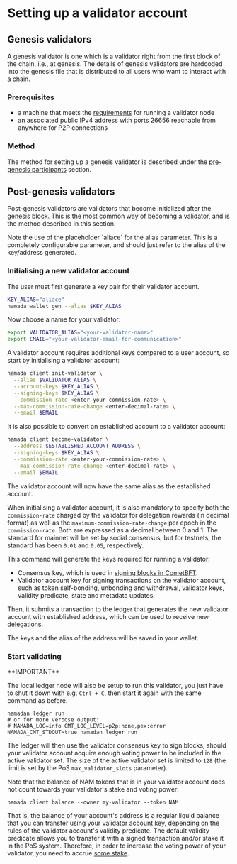 
# Setting up a validator account

## Genesis validators

A genesis validator is one which is a validator right from the first block of the chain, i.e., at genesis. The details of genesis validators are hardcoded into the genesis file that is distributed to all users who want to interact with a chain.

### Prerequisites

- a machine that meets the [requirements](../hardware.mdx) for running a validator node
- an associated public IPv4 address with ports 26656 reachable from anywhere for P2P connections

### Method

The method for setting up a genesis validator is described under the [pre-genesis participants](../networks/genesis-flow/participants.mdx#generate-a-pre-genesis-validator-account) section.


## Post-genesis validators

Post-genesis validators are validators that become initialized after the genesis block. This is the most common way of becoming a validator, and is the method described in this section.

<Callout type="info" emoji="🤡">
Note the use  of the placeholder `aliace` for the alias parameter. This is a completely configurable parameter, and should just refer to the alias of the key/address generated.
</Callout>

### Initialising a new validator account

The user must first generate a key pair for their validator account.

```bash copy
KEY_ALIAS="aliace"
namada wallet gen --alias $KEY_ALIAS
```

Now choose a name for your validator:

```bash copy
export VALIDATOR_ALIAS="<your-validator-name>"
export EMAIL="<your-validator-email-for-communication>"
```

A validator account requires additional keys compared to a user account, so start by initialising a validator account:

```bash copy
namada client init-validator \
  --alias $VALIDATOR_ALIAS \
  --account-keys $KEY_ALIAS \
  --signing-keys $KEY_ALIAS \
  --commission-rate <enter-your-commission-rate> \
  --max-commission-rate-change <enter-decimal-rate> \
  --email $EMAIL
```

It is also possible to convert an established account to a validator account:

```bash copy
namada client become-validator \
  --address $ESTABLISHED_ACCOUNT_ADDRESS \
  --signing-keys $KEY_ALIAS \
  --commission-rate <enter-your-commission-rate> \
  --max-commission-rate-change <enter-decimal-rate> \
  --email $EMAIL
```

The validator account will now have the same alias as the established account.

When initialising a validator account, it is also mandatory to specify both the `commission-rate` charged by the validator for delegation rewards (in decimal format) as well as the `maximum-commission-rate-change` per epoch in the `commission-rate`. Both are expressed as a decimal between 0 and 1. The standard for mainnet will be set by social consensus, but for testnets, the standard has been `0.01` and `0.05`, respectively. 

This command will generate the keys required for running a validator:

- Consensus key, which is used in [signing blocks in CometBFT](https://docs.cometbft.com/v0.37/core/validators#validator-keys).
- Validator account key for signing transactions on the validator account, such as token self-bonding, unbonding and withdrawal, validator keys, validity predicate, state and metadata updates.

Then, it submits a transaction to the ledger that generates the new validator account with established address, which can be used to receive new delegations.

The keys and the alias of the address will be saved in your wallet. 

### Start validating

<Callout type="warning" emoji="🛎️">
**IMPORTANT**

The local ledger node will also be setup to run this validator, you just have to shut it down with e.g. `Ctrl + C`, then start it again with the same command as before.
</Callout>

```shell copy
namadan ledger run
# or for more verbose output:
# NAMADA_LOG=info CMT_LOG_LEVEL=p2p:none,pex:error NAMADA_CMT_STDOUT=true namadan ledger run
```

The ledger will then use the validator consensus key to sign blocks, should your validator account acquire enough voting power to be included in the active validator set. The size of the active validator set is limited to `128` (the limit is set by the PoS `max_validator_slots` parameter).

Note that the balance of NAM tokens that is in your validator account does not count towards your validator's stake and voting power:

```shell copy
namada client balance --owner my-validator --token NAM
```

That is, the balance of your account's address is a regular liquid balance that you can transfer using your validator account key, depending on the rules of the validator account's validity predicate. The default validity predicate allows you to transfer it with a signed transaction and/or stake it in the PoS system. Therefore, in order to increase the voting power of your validator, you need to accrue [some stake](./staking.mdx).

